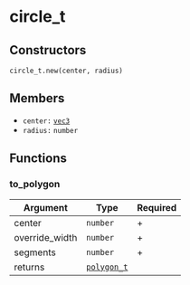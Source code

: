 # circle_t

## Constructors

`circle_t.new(center, radius)`

## Members

- `center:` [`vec3`](/structs/math/vec3)
- `radius:` `number`

## Functions

### to_polygon

| Argument       | Type                                   | Required |
| -------------- | -------------------------------------- | -------- |
| center         | `number`                               | +        |
| override_width | `number`                               | +        |
| segments       | `number`                               | +        |
| returns        | [`polygon_t`](/structs/math/polygon_t) |          |
